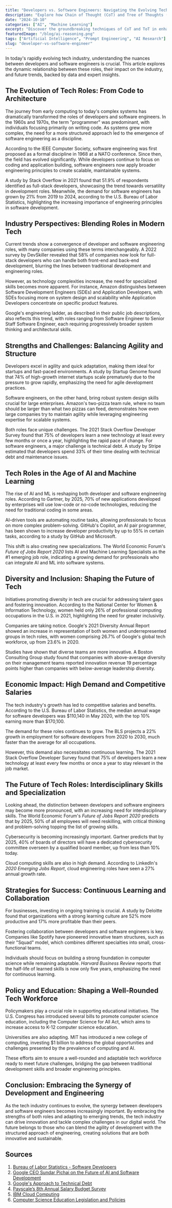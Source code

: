 ```yaml
---
title: "Developers vs. Software Engineers: Navigating the Evolving Tech Landscape"
description: "Explore how Chain of Thought (CoT) and Tree of Thoughts (ToT) are transforming AI's ability to reason and solve problems with advanced prompting techniques."
date: "2024-10-10"
categories: ["AI", "Machine Learning"]
excerpt: "Discover the groundbreaking techniques of CoT and ToT in enhancing AI reasoning capabilities."
featuredImage: "/blog/ai-reasoning.png"
tags: ["Artificial Intelligence", "Prompt Engineering", "AI Research"]
slug: "developer-vs-software-engineer"
---
```


In today's rapidly evolving tech industry, understanding the nuances between developers and software engineers is crucial. This article explores the dynamic relationship between these roles, their impact on the industry, and future trends, backed by data and expert insights.

## The Evolution of Tech Roles: From Code to Architecture

The journey from early computing to today's complex systems has dramatically transformed the roles of developers and software engineers. In the 1960s and 1970s, the term "programmer" was predominant, with individuals focusing primarily on writing code. As systems grew more complex, the need for a more structured approach led to the emergence of software engineering as a discipline.

According to the IEEE Computer Society, software engineering was first proposed as a formal discipline in 1968 at a NATO conference. Since then, the field has evolved significantly. While developers continue to focus on coding and application building, software engineers now apply broader engineering principles to create scalable, maintainable systems.

A study by Stack Overflow in 2021 found that 51.9% of respondents identified as full-stack developers, showcasing the trend towards versatility in development roles. Meanwhile, the demand for software engineers has grown by 21% from 2019 to 2024, according to the U.S. Bureau of Labor Statistics, highlighting the increasing importance of engineering principles in software development.

## Industry Perspectives: Blending Roles in Modern Tech

Current trends show a convergence of developer and software engineering roles, with many companies using these terms interchangeably. A 2022 survey by DevSkiller revealed that 58% of companies now look for full-stack developers who can handle both front-end and back-end development, blurring the lines between traditional development and engineering roles.

However, as technology complexities increase, the need for specialized skills becomes more apparent. For instance, Amazon distinguishes between Software Development Engineers (SDEs) and Application Developers, with SDEs focusing more on system design and scalability while Application Developers concentrate on specific product features.

Google's engineering ladder, as described in their public job descriptions, also reflects this trend, with roles ranging from Software Engineer to Senior Staff Software Engineer, each requiring progressively broader system thinking and architectural skills.

## Strengths and Challenges: Balancing Agility and Structure

Developers excel in agility and quick adaptation, making them ideal for startups and fast-paced environments. A study by Startup Genome found that 74% of high-growth internet startups scale prematurely due to the pressure to grow rapidly, emphasizing the need for agile development practices.

Software engineers, on the other hand, bring robust system design skills crucial for large enterprises. Amazon's two-pizza team rule, where no team should be larger than what two pizzas can feed, demonstrates how even large companies try to maintain agility while leveraging engineering expertise for scalable systems.

Both roles face unique challenges. The 2021 Stack Overflow Developer Survey found that 75% of developers learn a new technology at least every few months or once a year, highlighting the rapid pace of change. For software engineers, a major challenge is technical debt. A study by Stripe estimated that developers spend 33% of their time dealing with technical debt and maintenance issues.

## Tech Roles in the Age of AI and Machine Learning

The rise of AI and ML is reshaping both developer and software engineering roles. According to Gartner, by 2025, 70% of new applications developed by enterprises will use low-code or no-code technologies, reducing the need for traditional coding in some areas.

AI-driven tools are automating routine tasks, allowing professionals to focus on more complex problem-solving. GitHub's Copilot, an AI pair programmer, has been shown to increase developer productivity by up to 55% in certain tasks, according to a study by GitHub and Microsoft.

This shift is also creating new specializations. The World Economic Forum's _Future of Jobs Report 2020_ lists AI and Machine Learning Specialists as the #1 emerging job role, indicating a growing demand for professionals who can integrate AI and ML into software systems.

## Diversity and Inclusion: Shaping the Future of Tech

Initiatives promoting diversity in tech are crucial for addressing talent gaps and fostering innovation. According to the National Center for Women & Information Technology, women held only 26% of professional computing occupations in the U.S. in 2021, highlighting the need for greater inclusivity.

Companies are taking notice. Google's 2021 Diversity Annual Report showed an increase in representation of both women and underrepresented groups in tech roles, with women comprising 26.7% of Google's global tech workforce, up from 23.6% in 2020.

Studies have shown that diverse teams are more innovative. A Boston Consulting Group study found that companies with above-average diversity on their management teams reported innovation revenue 19 percentage points higher than companies with below-average leadership diversity.

## Economic Impact: High Demand and Competitive Salaries

The tech industry's growth has led to competitive salaries and benefits. According to the U.S. Bureau of Labor Statistics, the median annual wage for software developers was \$110,140 in May 2020, with the top 10% earning more than \$170,100.

The demand for these roles continues to grow. The BLS projects a 22% growth in employment for software developers from 2020 to 2030, much faster than the average for all occupations.

However, this demand also necessitates continuous learning. The 2021 Stack Overflow Developer Survey found that 75% of developers learn a new technology at least every few months or once a year to stay relevant in the job market.

## The Future of Tech Roles: Interdisciplinary Skills and Specialization

Looking ahead, the distinction between developers and software engineers may become more pronounced, with an increasing need for interdisciplinary skills. The World Economic Forum's _Future of Jobs Report 2020_ predicts that by 2025, 50% of all employees will need reskilling, with critical thinking and problem-solving topping the list of growing skills.

Cybersecurity is becoming increasingly important. Gartner predicts that by 2025, 40% of boards of directors will have a dedicated cybersecurity committee overseen by a qualified board member, up from less than 10% today.

Cloud computing skills are also in high demand. According to LinkedIn's _2020 Emerging Jobs Report_, cloud engineering roles have seen a 27% annual growth rate.

## Strategies for Success: Continuous Learning and Collaboration

For businesses, investing in ongoing training is crucial. A study by Deloitte found that organizations with a strong learning culture are 52% more productive and 17% more profitable than their peers.

Fostering collaboration between developers and software engineers is key. Companies like Spotify have pioneered innovative team structures, such as their "Squad" model, which combines different specialties into small, cross-functional teams.

Individuals should focus on building a strong foundation in computer science while remaining adaptable. _Harvard Business Review_ reports that the half-life of learned skills is now only five years, emphasizing the need for continuous learning.

## Policy and Education: Shaping a Well-Rounded Tech Workforce

Policymakers play a crucial role in supporting educational initiatives. The U.S. Congress has introduced several bills to promote computer science education, including the Computer Science for All Act, which aims to increase access to K-12 computer science education.

Universities are also adapting. MIT has introduced a new college of computing, investing \$1 billion to address the global opportunities and challenges presented by the prevalence of computing and AI.

These efforts aim to ensure a well-rounded and adaptable tech workforce ready to meet future challenges, bridging the gap between traditional development skills and broader engineering principles.

## Conclusion: Embracing the Synergy of Development and Engineering

As the tech industry continues to evolve, the synergy between developers and software engineers becomes increasingly important. By embracing the strengths of both roles and adapting to emerging trends, the tech industry can drive innovation and tackle complex challenges in our digital world. The future belongs to those who can blend the agility of development with the structured approach of engineering, creating solutions that are both innovative and sustainable.

## Sources

1. [Bureau of Labor Statistics - Software Developers](https://www.bls.gov/ooh/computer-and-information-technology/software-developers.htm)
2. [Google CEO Sundar Pichai on the Future of AI and Software Development](https://www.wired.com/story/sundar-pichai-google-ai-microsoft-openai/)
3. [Google's Approach to Technical Debt](https://ieeexplore.ieee.org/document/10109339)
4. [Payscale’s 8th Annual Salary Budget Survey](https://www.payscale.com/research-and-insights/salary-budget-survey-sbs/)
5. [IBM Cloud Computing](https://www.ibm.com/cloud/learn/cloud-computing)
6. [Computer Science Education Legislation and Policies](https://www.ncsl.org/research/education/computer-science-education-legislation-and-policies.aspx)
